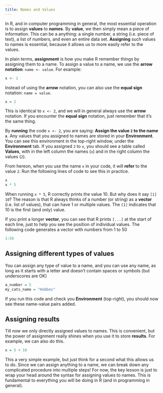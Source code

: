 ```yaml
---
title: Names and Values
---
```


In R, and in computer programming in general, the most essential operation is to assign **values** to **names**.
By **value**, we then simply mean a piece of information. This can be a anything: a single number, a string (i.e. piece of text), a list of numbers, and even an entire data set. 
**Assigning** such values to names is essential, because it allows us to more easily refer to the values. 

In plain terms, **assignment** is how you make R remember things by assigning them to a name. To assign a value to a name, we use the **arrow notation**: `name <- value`. For example:

```r
x <- 2
```

::: {.callout-note title="Good to know: some people use the `=` symbol for assignment instead of `<-`" collapse="true"}
Instead of using the **arrow** notation, you can also use the **equal sign** notation: `name = value`.

```r
x = 2
```

This is identical to `x <- 2`, and we will in general always use the **arrow** notation. If you encounter the **equal sign** notation, just remember that it's the same thing.
:::

By **running** the code `x <- 2`, you are saying: **Assign the value `2` to the name `x`**. 
Any values that you assigned to names are stored in your **Environment**. You can see this environment in the top-right window, under the **Environment** tab.
If you assigned `2` to `x`, you should see a table called **Values**, with in the left column the names (`x`) and in the right column the values (`2`).

From hereon, when you use the name `x` in your code, it will **refer** to the value `2`. Run the following lines of code to see this in practice.

```r
x
x * 5
```



::: {.callout-note title="Why does R print a [1] before the result?" collapse="true"}
When running `x * 5`, R correctly prints the value 10. But why does it say `[1] 10`?
The reason is that R always thinks of a number (or string) as a **vector** (i.e. list of values), that can have 1 or multiple values. 
The `[1]` indicates that 10 is the first (and only) value.

If you print a longer **vector**, you can see that R prints `[...]` at the start of each line, just to help you see the position of individual values.
The following code generates a vector with numbers from 1 to 50

```r
1:50
```
:::


## Assigning different types of values

You can assign any type of value to a name, and you can use any name, as long as it starts with a letter and doesn't contain spaces or symbols (but underscores are OK)

```r
a_number = 5
my_cats_name = "Hobbes"
```

If you run this code and check you **Environment** (top-right), you should now see these name-value pairs added.


## Assigning results 

Till now we only directly assigned values to names. This is convenient, but the power of assignment really shines when you use it to store **results**. 
For example, we can also do this.

```r
x = 5 + 10
```

This a very simple example, but just think for a second what this allows us to do. 
Since we can assign anything to a name, we can break down any complicated procedure into multiple steps! 
For now, the key lesson is just to wrap your head around the syntax for assigning values to names. 
This is fundamental to everything you will be doing in R (and in programming in general). 




